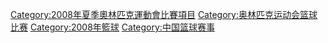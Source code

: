[[Category:2008年夏季奧林匹克運動會比賽項目|Category:2008年夏季奧林匹克運動會比賽項目]]
[[Category:奥林匹克运动会篮球比赛|Category:奥林匹克运动会篮球比赛]]
[[Category:2008年籃球|Category:2008年籃球]]
[[Category:中国篮球赛事|Category:中国篮球赛事]]